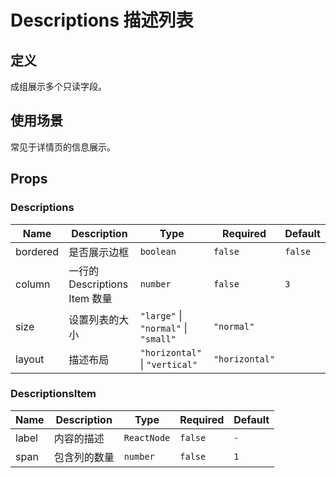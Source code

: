 
# Descriptions 描述列表

## 定义

成组展示多个只读字段。

## 使用场景

常见于详情页的信息展示。

<Basic />
<Border />
<Layout />
<Size />

## Props

### Descriptions

| Name     | Description                   | Type                                 | Required       | Default |
| -------- | ----------------------------- | ------------------------------------ | -------------- | ------- |
| bordered | 是否展示边框                  | `boolean`                            | `false`        | `false` |
| column   | 一行的 Descriptions Item 数量 | `number`                             | `false`        | `3`     |
| size     | 设置列表的大小                | `"large"` \| `"normal"` \| `"small"` | `"normal"`     |
| layout   | 描述布局                      | `"horizontal"` \| `"vertical"`       | `"horizontal"` |

### DescriptionsItem

| Name  | Description  | Type        | Required | Default |
| ----- | ------------ | ----------- | -------- | ------- |
| label | 内容的描述   | `ReactNode` | `false`  | `-`     |
| span  | 包含列的数量 | `number`    | `false`  | `1`     |
